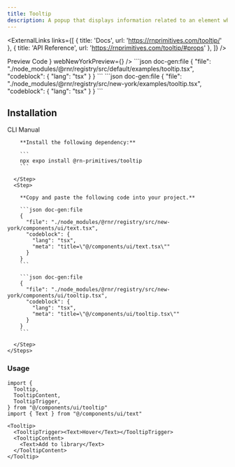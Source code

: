 ```yaml
---
title: Tooltip
description: A popup that displays information related to an element when the element receives keyboard focus, the mouse hovers over it, or when it is pressed.
---
```



<ExternalLinks
  links={[
    { title: 'Docs', url: 'https://rnprimitives.com/tooltip/' },
    { title: 'API Reference', url: 'https://rnprimitives.com/tooltip/#props' },
  ]}
/>

<div className="h-5"/>

<SectionTabs defaultValue="preview">
  <SectionTabsList>
    <SectionTabsTrigger value="preview">Preview</SectionTabsTrigger>
    <SectionTabsTrigger value="code">Code</SectionTabsTrigger>
  </SectionTabsList>
  <SectionTabsContent value="preview">
    <PreviewCard 
      copyContent={tooltipPreview} 
      webPreview={<TooltipPreview />}
      webNewYorkPreview={<TooltipNewYorkPreview />}
    />
  </SectionTabsContent>
  <SectionTabsContent value="code">
    <ShowIfStyle style="default">
    ```json doc-gen:file
    {
      "file": "./node_modules/@rnr/registry/src/default/examples/tooltip.tsx",
      "codeblock": {
        "lang": "tsx"
      }
    }
    ```
    </ShowIfStyle>
    <ShowIfStyle style="new-york">
    ```json doc-gen:file
    {
      "file": "./node_modules/@rnr/registry/src/new-york/examples/tooltip.tsx",
      "codeblock": {
        "lang": "tsx"
      }
    }
    ```
    </ShowIfStyle>
  </SectionTabsContent>
</SectionTabs>


## Installation

<SectionTabs defaultValue="cli">
  <SectionTabsList>
    <SectionTabsTrigger id="cli" value="cli">CLI</SectionTabsTrigger>
    <SectionTabsTrigger id="manual" value="manual">Manual</SectionTabsTrigger>
  </SectionTabsList>
  <SectionTabsContent value="cli">
     <CommandTabs args={["add", "tooltip"]}/>
  </SectionTabsContent>
  <SectionTabsContent value="manual">
    <Steps> 
      <Step>
 
        **Install the following dependency:**

        ```
        npx expo install @rn-primitives/tooltip
        ```

      </Step>
      <Step>
 
        **Copy and paste the following code into your project.**

        ```json doc-gen:file
        {
          "file": "./node_modules/@rnr/registry/src/new-york/components/ui/text.tsx",
          "codeblock": {
            "lang": "tsx",
            "meta": "title=\"@/components/ui/text.tsx\""
          }
        }
        ```

        ```json doc-gen:file
        {
          "file": "./node_modules/@rnr/registry/src/new-york/components/ui/tooltip.tsx",
          "codeblock": {
            "lang": "tsx",
            "meta": "title=\"@/components/ui/tooltip.tsx\""
          }
        }
        ```
 
      </Step>
    </Steps>

  </SectionTabsContent>
</SectionTabs>

### Usage

<PortalInfoAlert />

```tsx
import {
  Tooltip,
  TooltipContent,
  TooltipTrigger,
} from "@/components/ui/tooltip"
import { Text } from "@/components/ui/text"
```

```tsx
<Tooltip>
  <TooltipTrigger><Text>Hover</Text></TooltipTrigger>
  <TooltipContent>
    <Text>Add to library</Text>
  </TooltipContent>
</Tooltip>
```


